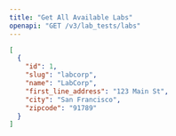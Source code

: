```yaml
---
title: "Get All Available Labs"
openapi: "GET /v3/lab_tests/labs"
---
```


<ResponseExample>

```json Response
[
  {
    "id": 1,
    "slug": "labcorp",
    "name": "LabCorp",
    "first_line_address": "123 Main St",
    "city": "San Francisco",
    "zipcode": "91789"
  }
]
```

</ResponseExample>
